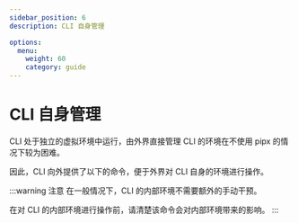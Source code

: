 ```yaml
---
sidebar_position: 6
description: CLI 自身管理

options:
  menu:
    weight: 60
    category: guide
---
```


# CLI 自身管理


CLI 处于独立的虚拟环境中运行，由外界直接管理 CLI 的环境在不使用 pipx 的情况下较为困难。

因此，CLI 向外提供了以下的命令，便于外界对 CLI 自身的环境进行操作。

<RunCLI
  code={SelfHelpSource}
  placeholder="正在加载 Python 模块..."
  className="language-shell"
/>

:::warning 注意
在一般情况下，CLI 的内部环境不需要额外的手动干预。

在对 CLI 的内部环境进行操作前，请清楚该命令会对内部环境带来的影响。
:::
